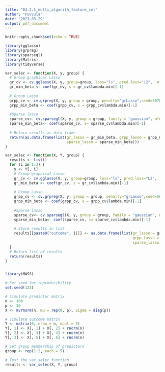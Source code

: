 ```yaml
---
title: "03.2.1_multi_algorith_feature_sel"
author: "Puvvula"
date: "2023-03-29"
output: pdf_document
---
```


```r
knitr::opts_chunk$set(echo = TRUE)
```

```r
library(gglasso)
library(grpreg)
library(sparsegl)
library(Matrix)
library(tidyverse)
```


```r
var_selec <- function(X, y, group) {
  # Group graphical Lasso
  gr_cv <- cv.gglasso(X, y, group=group, loss="ls", pred.loss="L2",  nfolds=5)
  gr_min_beta <- coef(gr_cv, s = gr_cv$lambda.min)[-1]
  
  # Group Lasso
  grpp_cv <- cv.grpreg(X, y, group = group, penalty="grLasso",seed=5678,nfolds = 5)
  grpp_min_beta <- coef(grpp_cv, s = grpp_cv$lambda.min)[-1]
  
  #Sparse lasso
  sparse_cv<- cv.sparsegl(X, y, group = group, family = "gaussian", nfolds = 4)
  sparse_min_beta<- coef(sparse_cv, s= sparse_cv$lambda.min)[-1]
  
  # Return results as data frame
  return(as.data.frame(list(gr_lasso = gr_min_beta, grpp_lasso = grpp_min_beta,
                            sparse_lasso = sparse_min_beta)))
}
```



```r
var_selec <- function(X, Y, group) {
  results <- list()
  for (i in 1:3) {
    y <- Y[, i]
    # Group graphical Lasso
    gr_cv <- cv.gglasso(X, y, group=group, loss="ls", pred.loss="L2",  nfolds=5)
    gr_min_beta <- coef(gr_cv, s = gr_cv$lambda.min)[-1]
  
    # Group Lasso
    grpp_cv <- cv.grpreg(X, y, group = group, penalty="grLasso",seed=5678,nfolds = 5)
    grpp_min_beta <- coef(grpp_cv, s = grpp_cv$lambda.min)[-1]
  
    #Sparse lasso
    sparse_cv<- cv.sparsegl(X, y, group = group, family = "gaussian", nfolds = 4)
    sparse_min_beta<- coef(sparse_cv, s= sparse_cv$lambda.min)[-1]
  
    # Store results in list
    results[[paste0("outcome", i)]] <- as.data.frame(list(gr_lasso = gr_min_beta, 
                                                          grpp_lasso = grpp_min_beta,
                                                          sparse_lasso = sparse_min_beta))
  }
  # Return list of results
  return(results)
}


library(MASS)

# Set seed for reproducibility
set.seed(123)

# Simulate predictor matrix
n <- 100
p <- 10
X <- mvrnorm(n, mu = rep(0, p), Sigma = diag(p))

# Simulate outcome matrix
Y <- matrix(0, nrow = n, ncol = 3)
Y[, 1] <- X[, 1] + X[, 2] + rnorm(n)
Y[, 2] <- X[, 3] + X[, 4] + rnorm(n)
Y[, 3] <- X[, 5] + X[, 6] + rnorm(n)

# Set group membership of predictors
group <- rep(1:2, each = 5)

# Test the var_selec function
results <- var_selec(X, Y, group)

```

